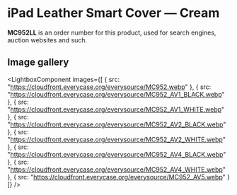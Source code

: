 
# iPad Leather Smart Cover — Cream

<Callout type='info' emoji='👉🏻'>**MC952LL** is an order number for this product, used for search engines, auction websites and such.</Callout>

## Image gallery

<LightboxComponent
    images={[
      {
        src: "https://cloudfront.everycase.org/everysource/MC952.webp"
      },
      {
        src: "https://cloudfront.everycase.org/everysource/MC952_AV1_BLACK.webp"
      },
      {
        src: "https://cloudfront.everycase.org/everysource/MC952_AV1_WHITE.webp"
      },
      {
        src: "https://cloudfront.everycase.org/everysource/MC952_AV2_BLACK.webp"
      },
      {
        src: "https://cloudfront.everycase.org/everysource/MC952_AV2_WHITE.webp"
      },
      {
        src: "https://cloudfront.everycase.org/everysource/MC952_AV4_BLACK.webp"
      },
      {
        src: "https://cloudfront.everycase.org/everysource/MC952_AV4_WHITE.webp"
      },
      {
        src: "https://cloudfront.everycase.org/everysource/MC952_AV5.webp"
      }
    ]}
  />
